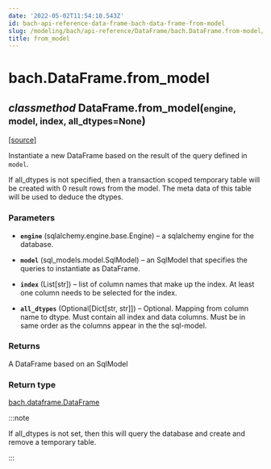 ```yaml
---
date: '2022-05-02T11:54:10.543Z'
id: bach-api-reference-data-frame-bach-data-frame-from-model
slug: /modeling/bach/api-reference/DataFrame/bach.DataFrame.from-model/
title: from_model
---
```


# bach.DataFrame.from_model

<div class="method">

<h2 class="signature-method"><span class="type-annotation"><em>classmethod</em></span> <span class="additional-name">DataFrame.</span><span class="name">from_model(</span><small class="parameter-list"><span class="parameter" id="engine">engine</span>, <span class="parameter" id="model">model</span>, <span class="parameter" id="index">index</span>, <span class="parameter" id="all_dtypes">all_dtypes=None</span></small>)</h2>


&#8203;<span class="view-source">[[source]](https://github.com/objectiv/objectiv-analytics/blob/main/bach/bach/dataframe.py)</span>

<div class="content">

Instantiate a new DataFrame based on the result of the query defined in `model`.

If all_dtypes is not specified, then a transaction scoped temporary table will be created with
0 result rows from the model. The meta data of this table will be used to deduce the dtypes.


### Parameters

* **`engine`** (sqlalchemy.engine.base.Engine) – a sqlalchemy engine for the database.

* **`model`** (sql_models.model.SqlModel) – an SqlModel that specifies the queries to instantiate as DataFrame.

* **`index`** (List[str]) – list of column names that make up the index. At least one column needs to be
selected for the index.

* **`all_dtypes`** (Optional[Dict[str, str]]) – Optional. Mapping from column name to dtype.
Must contain all index and data columns.
Must be in same order as the columns appear in the the sql-model.



### Returns

A DataFrame based on an SqlModel



### Return type

[bach.dataframe.DataFrame](/docs/modeling/bach/api-reference/DataFrame/bach.DataFrame/#bach.DataFrame)


:::note

If all_dtypes is not set, then this will query the database and create and remove a temporary
table.


:::


</div>

</div>
